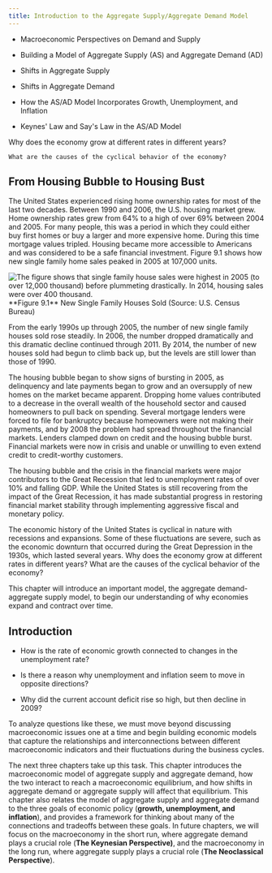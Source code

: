 ```yaml
---
title: Introduction to the Aggregate Supply/Aggregate Demand Model
---
```


<Info title='In this chapter, you will learn about:'>

- Macroeconomic Perspectives on Demand and Supply

- Building a Model of Aggregate Supply (AS) and Aggregate Demand (AD)

- Shifts in Aggregate Supply

- Shifts in Aggregate Demand

- How the AS/AD Model Incorporates Growth, Unemployment, and Inflation

- Keynes' Law and Say's Law in the AS/AD Model

</Info>

<Callout>
    Why does the economy grow at different rates in different years?

    What are the causes of the cyclical behavior of the economy?

</Callout>

## From Housing Bubble to Housing Bust

The United States experienced rising home ownership rates for most of the last two decades. Between 1990 and 2006, the U.S. housing market grew. Home ownership rates grew from 64% to a high of over 69% between 2004 and 2005. For many people, this was a period in which they could either buy first homes or buy a larger and more expensive home. During this time mortgage values tripled. Housing became more accessible to Americans and was considered to be a safe financial investment. Figure 9.1 shows how new single family home sales peaked in 2005 at 107,000 units.

<Image alt='The figure shows that single family house sales were highest in 2005 (to over 12,000 thousand) before plummeting drastically. In 2014, housing sales were over 400 thousand.' src='/images/module-3/chapter-10/13af89b254d7e1e0830b64e67ed3b2ffc74b131a.png'>
**Figure 9.1** New Single Family Houses Sold (Source: U.S. Census Bureau)

</Image>

From the early 1990s up through 2005, the number of new single family houses sold rose steadily. In 2006, the number dropped dramatically and this dramatic decline continued through 2011. By 2014, the number of new houses sold had begun to climb back up, but the levels are still lower than those of 1990.

The housing bubble began to show signs of bursting in 2005, as delinquency and late payments began to grow and an oversupply of new homes on the market became apparent. Dropping home values contributed to a decrease in the overall wealth of the household sector and caused homeowners to pull back on spending. Several mortgage lenders were forced to file for bankruptcy because homeowners were not making their payments, and by 2008 the problem had spread throughout the financial markets. Lenders clamped down on credit and the housing bubble burst. Financial markets were now in crisis and unable or unwilling to even extend credit to credit-worthy customers.

The housing bubble and the crisis in the financial markets were major contributors to the Great Recession that led to unemployment rates of over 10% and falling GDP. While the United States is still recovering from the impact of the Great Recession, it has made substantial progress in restoring financial market stability through implementing aggressive fiscal and monetary policy.

The economic history of the United States is cyclical in nature with recessions and expansions. Some of these fluctuations are severe, such as the economic downturn that occurred during the Great Depression in the 1930s, which lasted several years. Why does the economy grow at different rates in different years? What are the causes of the cyclical behavior of the economy?

This chapter will introduce an important model, the aggregate demand-aggregate supply model, to begin our understanding of why economies expand and contract over time.

## Introduction

- How is the rate of economic growth connected to changes in the unemployment rate?

- Is there a reason why unemployment and inflation seem to move in opposite directions?

- Why did the current account deficit rise so high, but then decline in 2009?

To analyze questions like these, we must move beyond discussing macroeconomic issues one at a time and begin building economic models that capture the relationships and interconnections between different macroeconomic indicators and their fluctuations during the business cycles.

The next three chapters take up this task. This chapter introduces the macroeconomic model of aggregate supply and aggregate demand, how the two interact to reach a macroeconomic equilibrium, and how shifts in aggregate demand or aggregate supply will affect that equilibrium. This chapter also relates the model of aggregate supply and aggregate demand to the three goals of economic policy (**growth, unemployment, and inflation**), and provides a framework for thinking about many of the connections and tradeoffs between these goals. In future chapters, we will focus on the macroeconomy in the short run, where aggregate demand plays a crucial role (**The Keynesian Perspective)**, and the macroeconomy in the long run, where aggregate supply plays a crucial role (**The Neoclassical Perspective**).
